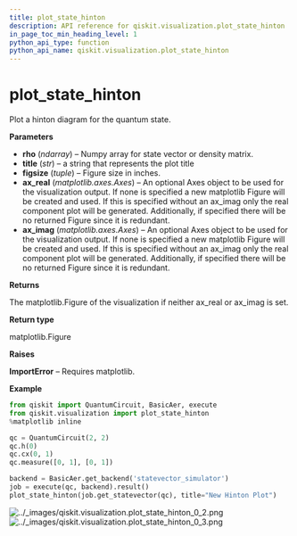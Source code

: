 ```yaml
---
title: plot_state_hinton
description: API reference for qiskit.visualization.plot_state_hinton
in_page_toc_min_heading_level: 1
python_api_type: function
python_api_name: qiskit.visualization.plot_state_hinton
---
```


# plot\_state\_hinton

<Function id="qiskit.visualization.plot_state_hinton" name="plot_state_hinton" isDedicatedPage={true} github="https://github.com/qiskit/qiskit/tree/stable/0.14/qiskit/visualization/state_visualization.py" signature="plot_state_hinton(rho, title='', figsize=None, ax_real=None, ax_imag=None)">
  Plot a hinton diagram for the quantum state.

  **Parameters**

  *   **rho** (*ndarray*) – Numpy array for state vector or density matrix.
  *   **title** (*str*) – a string that represents the plot title
  *   **figsize** (*tuple*) – Figure size in inches.
  *   **ax\_real** (*matplotlib.axes.Axes*) – An optional Axes object to be used for the visualization output. If none is specified a new matplotlib Figure will be created and used. If this is specified without an ax\_imag only the real component plot will be generated. Additionally, if specified there will be no returned Figure since it is redundant.
  *   **ax\_imag** (*matplotlib.axes.Axes*) – An optional Axes object to be used for the visualization output. If none is specified a new matplotlib Figure will be created and used. If this is specified without an ax\_imag only the real component plot will be generated. Additionally, if specified there will be no returned Figure since it is redundant.

  **Returns**

  The matplotlib.Figure of the visualization if neither ax\_real or ax\_imag is set.

  **Return type**

  matplotlib.Figure

  **Raises**

  **ImportError** – Requires matplotlib.

  **Example**

  ```python
  from qiskit import QuantumCircuit, BasicAer, execute
  from qiskit.visualization import plot_state_hinton
  %matplotlib inline

  qc = QuantumCircuit(2, 2)
  qc.h(0)
  qc.cx(0, 1)
  qc.measure([0, 1], [0, 1])

  backend = BasicAer.get_backend('statevector_simulator')
  job = execute(qc, backend).result()
  plot_state_hinton(job.get_statevector(qc), title="New Hinton Plot")
  ```

  ![../\_images/qiskit.visualization.plot\_state\_hinton\_0\_2.png](/images/api/qiskit/0.19/qiskit.visualization.plot_state_hinton_0_2.png) ![../\_images/qiskit.visualization.plot\_state\_hinton\_0\_3.png](/images/api/qiskit/0.19/qiskit.visualization.plot_state_hinton_0_3.png)
</Function>

